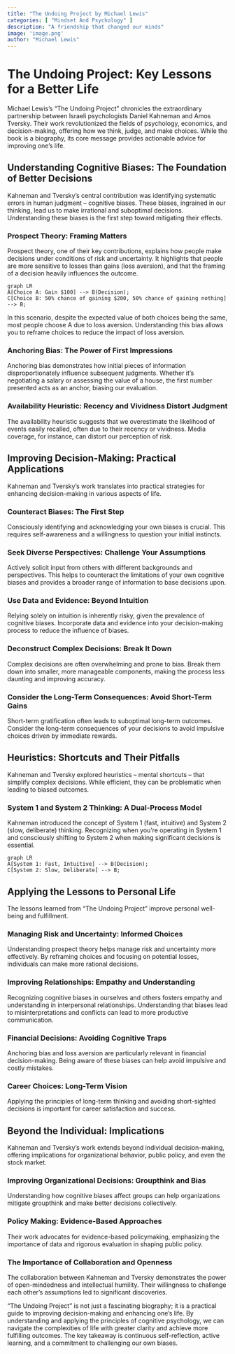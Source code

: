 ```yaml
---
title: "The Undoing Project by Michael Lewis"
categories: [ "Mindset And Psychology" ]
description: "A friendship that changed our minds"
image: 'image.png'
author: "Michael Lewis"
---
```

# The Undoing Project: Key Lessons for a Better Life

Michael Lewis's "The Undoing Project" chronicles the extraordinary partnership between Israeli psychologists Daniel Kahneman and Amos Tversky. Their work revolutionized the fields of psychology, economics, and decision-making, offering how we think, judge, and make choices. While the book is a biography, its core message provides actionable advice for improving one's life.

##  Understanding Cognitive Biases: The Foundation of Better Decisions

Kahneman and Tversky's central contribution was identifying systematic errors in human judgment – cognitive biases. These biases, ingrained in our thinking, lead us to make irrational and suboptimal decisions.  Understanding these biases is the first step toward mitigating their effects.

### Prospect Theory: Framing Matters

Prospect theory, one of their key contributions, explains how people make decisions under conditions of risk and uncertainty.  It highlights that people are more sensitive to losses than gains (loss aversion), and that the framing of a decision heavily influences the outcome.

```mermaid
graph LR
A[Choice A: Gain $100] --> B(Decision);
C[Choice B: 50% chance of gaining $200, 50% chance of gaining nothing] --> B;
```

In this scenario, despite the expected value of both choices being the same,  most people choose A due to loss aversion. Understanding this bias allows you to reframe choices to reduce the impact of loss aversion.

### Anchoring Bias: The Power of First Impressions

Anchoring bias demonstrates how initial pieces of information disproportionately influence subsequent judgments.  Whether it's negotiating a salary or assessing the value of a house, the first number presented acts as an anchor, biasing our evaluation.

### Availability Heuristic: Recency and Vividness Distort Judgment

The availability heuristic suggests that we overestimate the likelihood of events easily recalled, often due to their recency or vividness.  Media coverage, for instance, can distort our perception of risk.

##  Improving Decision-Making: Practical Applications

Kahneman and Tversky's work translates into practical strategies for enhancing decision-making in various aspects of life.

### Counteract Biases: The First Step

Consciously identifying and acknowledging your own biases is crucial. This requires self-awareness and a willingness to question your initial instincts.

###  Seek Diverse Perspectives: Challenge Your Assumptions

Actively solicit input from others with different backgrounds and perspectives. This helps to counteract the limitations of your own cognitive biases and provides a broader range of information to base decisions upon.

###  Use Data and Evidence: Beyond Intuition

 Relying solely on intuition is inherently risky, given the prevalence of cognitive biases.  Incorporate data and evidence into your decision-making process to reduce the influence of biases.

###  Deconstruct Complex Decisions: Break It Down

Complex decisions are often overwhelming and prone to bias.  Break them down into smaller, more manageable components, making the process less daunting and improving accuracy.

###  Consider the Long-Term Consequences: Avoid Short-Term Gains

Short-term gratification often leads to suboptimal long-term outcomes.  Consider the long-term consequences of your decisions to avoid impulsive choices driven by immediate rewards.

##  Heuristics: Shortcuts and Their Pitfalls

Kahneman and Tversky explored heuristics – mental shortcuts – that simplify complex decisions. While efficient, they can be problematic when leading to biased outcomes.


###  System 1 and System 2 Thinking: A Dual-Process Model

Kahneman introduced the concept of System 1 (fast, intuitive) and System 2 (slow, deliberate) thinking. Recognizing when you're operating in System 1 and consciously shifting to System 2 when making significant decisions is essential.

```mermaid
graph LR
A[System 1: Fast, Intuitive] --> B(Decision);
C[System 2: Slow, Deliberate] --> B;
```


##  Applying the Lessons to Personal Life

The lessons learned from "The Undoing Project" improve personal well-being and fulfillment.


###  Managing Risk and Uncertainty: Informed Choices

Understanding prospect theory helps manage risk and uncertainty more effectively. By reframing choices and focusing on potential losses, individuals can make more rational decisions.

###  Improving Relationships: Empathy and Understanding

Recognizing cognitive biases in ourselves and others fosters empathy and understanding in interpersonal relationships. Understanding that biases lead to misinterpretations and conflicts can lead to more productive communication.

###  Financial Decisions: Avoiding Cognitive Traps

Anchoring bias and loss aversion are particularly relevant in financial decision-making. Being aware of these biases can help avoid impulsive and costly mistakes.


###  Career Choices:  Long-Term Vision

Applying the principles of long-term thinking and avoiding short-sighted decisions is important for career satisfaction and success.

## Beyond the Individual: Implications

Kahneman and Tversky's work extends beyond individual decision-making, offering implications for organizational behavior, public policy, and even the stock market.

###  Improving Organizational Decisions: Groupthink and Bias

Understanding how cognitive biases affect groups can help organizations mitigate groupthink and make better decisions collectively.

###  Policy Making: Evidence-Based Approaches

Their work advocates for evidence-based policymaking, emphasizing the importance of data and rigorous evaluation in shaping public policy.


###  The Importance of Collaboration and Openness

The collaboration between Kahneman and Tversky demonstrates the power of open-mindedness and intellectual humility. Their willingness to challenge each other's assumptions led to significant discoveries.


"The Undoing Project" is not just a fascinating biography; it is a practical guide to improving decision-making and enhancing one's life. By understanding and applying the principles of cognitive psychology, we can navigate the complexities of life with greater clarity and achieve more fulfilling outcomes.  The key takeaway is continuous self-reflection, active learning, and a commitment to challenging our own biases.

